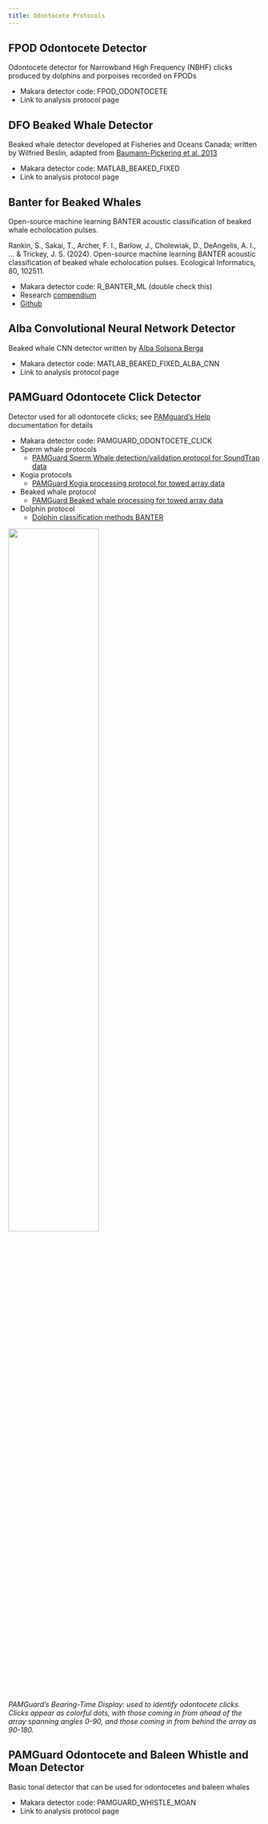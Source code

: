 ```yaml
---
title: Odontocete Protocols 
---
```


## FPOD Odontocete Detector 

Odontocete detector for Narrowband High Frequency (NBHF) clicks produced by dolphins and porpoises recorded on FPODs

* Makara detector code: FPOD\_ODONTOCETE  
* Link to analysis protocol page

## DFO Beaked Whale Detector

Beaked whale detector developed at Fisheries and Oceans Canada; written by Wilfried Beslin, adapted from [Baumann-Pickering et al. 2013](https://journals.plos.org/plosone/article?id=10.1371/journal.pone.0086072)

* Makara detector code: MATLAB\_BEAKED\_FIXED  
* Link to analysis protocol page

## Banter for Beaked Whales
Open-source machine learning BANTER acoustic classification of beaked whale echolocation pulses.

Rankin, S., Sakai, T., Archer, F. I., Barlow, J., Cholewiak, D., DeAngelis, A. I., ... & Trickey, J. S. (2024). Open-source machine learning BANTER acoustic classification of beaked whale echolocation pulses. Ecological Informatics, 80, 102511.\

* Makara detector code: R_BANTER_ML (double check this)
* Research [compendium](https://doi.org/10.1016/j.ecoinf.2024.102511)
* [Github](https://github.com/shannonrankin/BANTER_BeakedWhales)

## Alba Convolutional Neural Network Detector

Beaked whale CNN detector written by [Alba Solsona Berga](https://journals.plos.org/plosone/article?id=10.1371/journal.pone.0304744) 

* Makara detector code: MATLAB\_BEAKED\_FIXED\_ALBA\_CNN  
* Link to analysis protocol page

## PAMGuard Odontocete Click Detector

Detector used for all odontocete clicks; see [PAMguard's Help](https://www.pamguard.org/olhelp/) documentation for details

* Makara detector code: PAMGUARD\_ODONTOCETE\_CLICK  
* Sperm whale protocols  
  * [PAMGuard Sperm Whale detection/validation protocol for SoundTrap data](https://docs.google.com/document/d/1738gDvmxEc7OqcbQv4-IHLb3M4SXa-5LQd00Bf4lZxE/edit?tab=t.0)  
* Kogia protocols
  * [PAMGuard Kogia processing protocol for towed array data](https://docs.google.com/document/d/12XRD66knm8X5niWNafroOcwuysr6dT7p/edit)  
* Beaked whale protocol  
  * [PAMGuard Beaked whale processing for towed array data](https://docs.google.com/document/d/1oAMwheP2KCHV2ljbVT2HdZjFjxzE3UrV)  
* Dolphin protocol
  * [Dolphin classification methods BANTER](https://docs.google.com/document/d/1rCV88JoH9F4inyv8AvJruHWlMqIX7gGD/edit)
  
![](/figs/Software_detectors/NEFSC_AMAPPS_dol_class.PNG){width=60%}\
*PAMGuard's Bearing-Time Display: used to identify odontocete clicks. Clicks appear as colorful dots, with those coming in from ahead of the array spanning angles 0-90, and those coming in from behind the array as 90-180.*
  
## PAMGuard Odontocete and Baleen Whistle and Moan Detector

Basic tonal detector that can be used for odontocetes and baleen whales

* Makara detector code: PAMGUARD\_WHISTLE\_MOAN  
* Link to analysis protocol page
